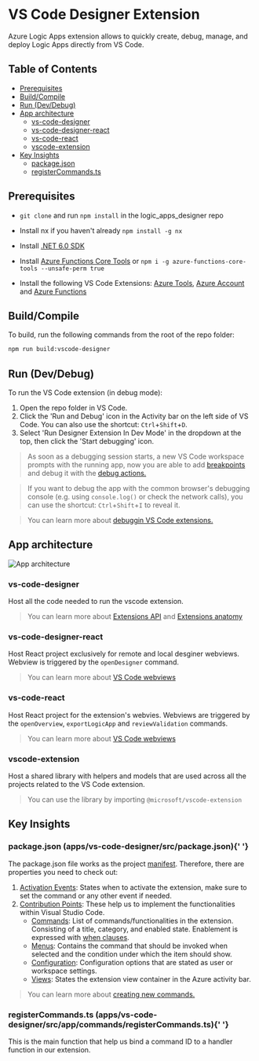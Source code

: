 
<Meta title="Docs/VS Code Designer Extension" />

# VS Code Designer Extension

Azure Logic Apps extension allows to quickly create, debug, manage, and deploy Logic Apps directly from VS Code.

## Table of Contents

- [Prerequisites](#prerequisites)
- [Build/Compile](#build)
- [Run (Dev/Debug)](#run)
- [App architecture](#architecture)
  - [vs-code-designer](#vs-code-designer)
  - [vs-code-designer-react](#vs-code-designer-react)
  - [vs-code-react](#vs-code-react)
  - [vscode-extension](#vscode-extension)
- [Key Insights](#insights)
  - [package.json](#package.json)
  - [registerCommands.ts](#registerCommands.ts)

<h2 id="prerequisites">Prerequisites</h2>

- `git clone` and run `npm install` in the logic_apps_designer repo
- Install nx if you haven't already `npm install -g nx`

- Install [.NET 6.0 SDK](https://dotnet.microsoft.com/en-us/download/dotnet/6.0)
- Install [Azure Functions Core Tools](https://github.com/Azure/azure-functions-core-tools) or `npm i -g azure-functions-core-tools --unsafe-perm true`
- Install the following VS Code Extensions: [Azure Tools](https://marketplace.visualstudio.com/items?itemName=ms-vscode.vscode-node-azure-pack), [Azure Account](https://marketplace.visualstudio.com/items?itemName=ms-vscode.azure-account)
  and [Azure Functions](https://marketplace.visualstudio.com/items?itemName=ms-azuretools.vscode-azurefunctions)

<h2 id="build">Build/Compile</h2>

To build, run the following commands from the root of the repo folder:

```bash
npm run build:vscode-designer
```

<h2 id="run">Run (Dev/Debug)</h2>

To run the VS Code extension (in debug mode):

1.  Open the repo folder in VS Code.
2.  Click the 'Run and Debug' icon in the Activity bar on the left side of VS Code. You can also use the shortcut: `Ctrl`+`Shift`+`D`.
3.  Select 'Run Designer Extension In Dev Mode' in the dropdown at the top, then click the 'Start debugging' icon.

> As soon as a debugging session starts, a new VS Code workspace prompts with the running app, now you are able to add [breakpoints](https://code.visualstudio.com/docs/editor/debugging#_breakpoints) and debug it with the [debug actions.](https://code.visualstudio.com/docs/editor/debugging#_debug-actions)

> If you want to debug the app with the common browser's debugging console (e.g. using `console.log()` or check the network calls), you can use the shortcut: `Ctrl`+`Shift`+`I` to reveal it.

> You can learn more about [debuggin VS Code extensions.](https://code.visualstudio.com/docs/editor/debugging)

<h2 id="architecture">App architecture</h2>

<img src={Architecture} alt="App architecture" />

<h3 id="vs-code-designer">vs-code-designer</h3>

Host all the code needed to run the vscode extension.

> You can learn more about [Extensions API](https://code.visualstudio.com/api) and [Extensions anatomy](https://code.visualstudio.com/api/get-started/extension-anatomy)

<h3 id="vs-code-designer-react">vs-code-designer-react</h3>

Host React project exclusively for remote and local desginer webviews. Webview is triggered by the `openDesigner` command.

> You can learn more about [VS Code webviews](https://code.visualstudio.com/api/extension-guides/webview)

<h3 id="vs-code-react">vs-code-react</h3>

Host React project for the extension's webvies. Webviews are triggered by the `openOverview`, `exportLogicApp` and `reviewValidation` commands.

> You can learn more about [VS Code webviews](https://code.visualstudio.com/api/extension-guides/webview)

<h3 id="vscode-extension">vscode-extension</h3>

Host a shared library with helpers and models that are used across all the projects related to the VS Code extension.

> You can use the library by importing `@microsoft/vscode-extension`

<h2 id="insights">Key Insights</h2>

<h3 id="package.json">
  package.json <span>(apps/vs-code-designer/src/package.json)</span>{' '}
</h3>

The package.json file works as the project [manifest](https://code.visualstudio.com/api/references/extension-manifest). Therefore, there are properties you need to check out:

1.  [Activation Events](https://code.visualstudio.com/api/references/activation-events): States when to activate the extension, make sure to set the command or any other event if needed.
2.  [Contribution Points](https://code.visualstudio.com/api/references/contribution-points): These help us to implement the functionalities within Visual Studio Code.
    - [Commands](https://code.visualstudio.com/api/references/contribution-points#contributes.commands): List of commands/functionalities in the extension. Consisting of a title, category, and enabled state. Enablement is expressed with [when clauses](https://code.visualstudio.com/api/references/when-clause-contexts).
    - [Menus](https://code.visualstudio.com/api/references/contribution-points#contributes.menus): Contains the command that should be invoked when selected and the condition under which the item should show.
    - [Configuration](https://code.visualstudio.com/api/references/contribution-points#contributes.configuration): Configuration options that are stated as user or workspace settings.
    - [Views](https://code.visualstudio.com/api/references/contribution-points#contributes.views): States the extension view container in the Azure activity bar.

> You can learn more about [creating new commands.](https://code.visualstudio.com/api/extension-guides/command#creating-new-commands)

<h3 id="registerCommands.ts">
  registerCommands.ts <span>(apps/vs-code-designer/src/app/commands/registerCommands.ts)</span>{' '}
</h3>

This is the main function that help us bind a command ID to a handler function in our extension.
